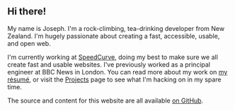 ## Hi there!

My name is Joseph. I'm a rock-climbing, tea-drinking developer from New Zealand. I'm hugely passionate about creating a fast, accessible, usable, and open web.

I'm currently working at [SpeedCurve](https://speedcurve.com/), doing my best to make sure we all create fast and usable websites. I've previously worked as a principal engineer at BBC News in London. You can read more about my work on [my résumé](https://resume.wildlyinaccurate.com/), or visit the [Projects](/projects/) page to see what I'm hacking on in my spare time.

The source and content for this website are all available [on GitHub](https://github.com/wildlyinaccurate/wildlyinaccurate.github.io).
